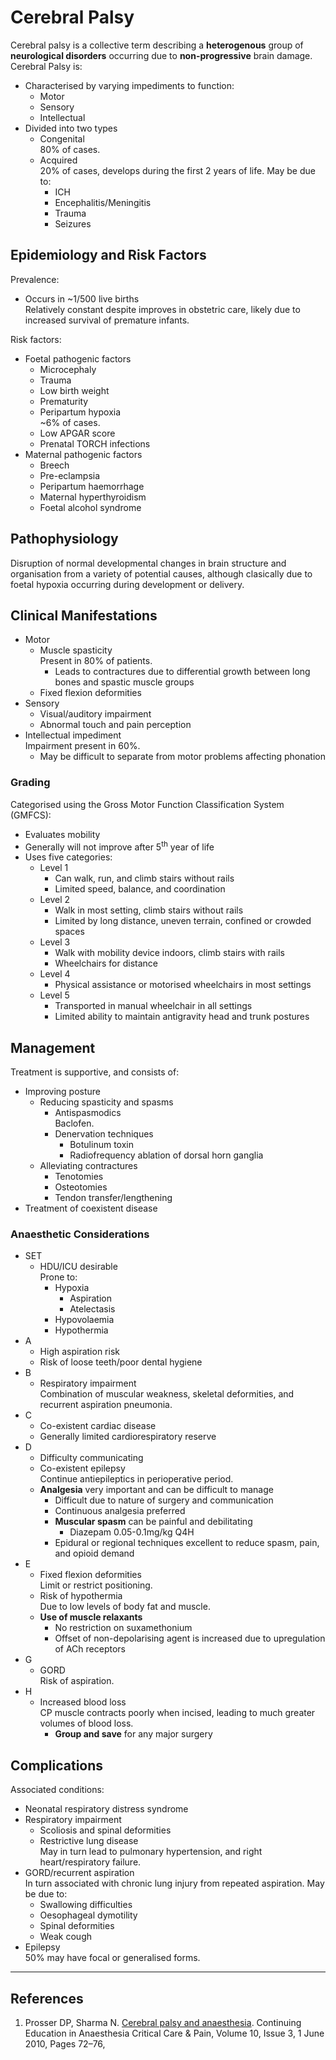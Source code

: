 # Cerebral Palsy


Cerebral palsy is a collective term describing a **heterogenous** group of **neurological disorders** occurring due to **non-progressive** brain damage. Cerebral Palsy is:

* Characterised by varying impediments to function:
	* Motor
	* Sensory
	* Intellectual
* Divided into two types
	* Congenital  
	80% of cases.
	* Acquired  
	20% of cases, develops during the first 2 years of life. May be due to:
		* ICH
		* Encephalitis/Meningitis
		* Trauma
		* Seizures

## Epidemiology and Risk Factors

Prevalence:

* Occurs in ~1/500 live births  
Relatively constant despite improves in obstetric care, likely due to increased survival of premature  infants.


Risk factors:

* Foetal pathogenic factors
	* Microcephaly
	* Trauma
	* Low birth weight
	* Prematurity
	* Peripartum hypoxia  
	~6% of cases.
	* Low APGAR score
	* Prenatal TORCH infections
* Maternal pathogenic factors
	* Breech
	* Pre-eclampsia
	* Peripartum haemorrhage
	* Maternal hyperthyroidism
	* Foetal alcohol syndrome




## Pathophysiology

Disruption of normal developmental changes in brain structure and organisation from a variety of potential causes, although clasically due to foetal hypoxia occurring during development or delivery.

## Clinical Manifestations

* Motor
	* Muscle spasticity  
	Present in 80% of patients.
		* Leads to contractures due to differential growth between long bones and spastic muscle groups
	* Fixed flexion deformities
* Sensory
	* Visual/auditory impairment
	* Abnormal touch and pain perception
* Intellectual impediment  
Impairment present in 60%.
	* May be difficult to separate from motor problems affecting phonation

### Grading

Categorised using the Gross Motor Function Classification System (GMFCS):

* Evaluates mobility
* Generally will not improve after 5^th^ year of life
* Uses five categories:
	* Level 1
		* Can walk, run, and climb stairs without rails
		* Limited speed, balance, and coordination
	* Level 2
		* Walk in most setting, climb stairs without rails
		* Limited by long distance, uneven terrain, confined or crowded spaces
	* Level 3
		* Walk with mobility device indoors, climb stairs with rails
		* Wheelchairs for distance
	* Level 4
		* Physical assistance or motorised wheelchairs in most settings
	* Level 5
		* Transported in manual wheelchair in all settings
		* Limited ability to maintain antigravity head and trunk postures

## Management

Treatment is supportive, and consists of:

* Improving posture
	* Reducing spasticity and spasms
		* Antispasmodics  
		Baclofen.
		* Denervation techniques
			* Botulinum toxin
			* Radiofrequency ablation of dorsal horn ganglia
	* Alleviating contractures
		* Tenotomies
		* Osteotomies
		* Tendon transfer/lengthening
* Treatment of coexistent disease

### Anaesthetic Considerations

* SET
	* HDU/ICU desirable  
	Prone to:
		* Hypoxia
			* Aspiration
			* Atelectasis
		* Hypovolaemia
		* Hypothermia
* A
	* High aspiration risk  
	* Risk of loose teeth/poor dental hygiene
* B
	* Respiratory impairment  
	Combination of muscular weakness, skeletal deformities, and recurrent aspiration pneumonia.
* C
	* Co-existent cardiac disease
	* Generally limited cardiorespiratory reserve
* D
	* Difficulty communicating
	* Co-existent epilepsy  
	Continue antiepileptics in perioperative period.
	* **Analgesia** very important and can be difficult to manage
		* Difficult due to nature of surgery and communication
		* Continuous analgesia preferred
		* **Muscular spasm** can be painful and debilitating
			* Diazepam 0.05-0.1mg/kg Q4H
		* Epidural or regional techniques excellent to reduce spasm, pain, and opioid demand		
* E
	* Fixed flexion deformities  
	Limit or restrict positioning.
	* Risk of hypothermia  
	Due to low levels of body fat and muscle.
	* **Use of muscle relaxants**
		* No restriction on suxamethonium
		* Offset of non-depolarising agent is increased due to upregulation of ACh receptors
* G
	* GORD  
	Risk of aspiration.
* H
	* Increased blood loss  
	CP muscle contracts poorly when incised, leading to much greater volumes of blood loss.
		* **Group and save** for any major surgery

## Complications

Associated conditions:

* Neonatal respiratory distress syndrome
* Respiratory impairment
	* Scoliosis and spinal deformities
	* Restrictive lung disease  
	May in turn lead to pulmonary hypertension, and right heart/respiratory failure.
* GORD/recurrent aspiration  
In turn associated with chronic lung injury from repeated aspiration. May be due to:
	* Swallowing difficulties
	* Oesophageal dymotility
	* Spinal deformities
	* Weak cough
* Epilepsy  
50% may have focal or generalised forms.



---

## References

1. Prosser DP, Sharma N. [Cerebral palsy and anaesthesia](https://academic.oup.com/bjaed/article/10/3/72/478687). Continuing Education in Anaesthesia Critical Care & Pain, Volume 10, Issue 3, 1 June 2010, Pages 72–76, 